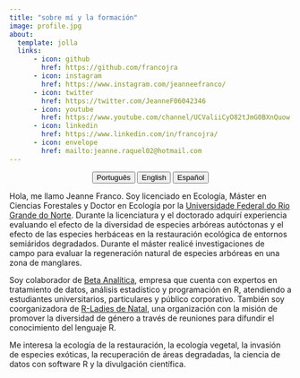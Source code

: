 ---
title: "sobre mí y la formación"
image: profile.jpg
about:
  template: jolla
  links:
      - icon: github
        href: https://github.com/francojra
      - icon: instagram
        href: https://www.instagram.com/jeanneefranco/
      - icon: twitter
        href: https://twitter.com/JeanneF06042346
      - icon: youtube
        href: https://www.youtube.com/channel/UCValiiCyO82tJmG0BXnQuow
      - icon: linkedin
        href: https://www.linkedin.com/in/francojra/
      - icon: envelope
        href: mailto:jeanne.raquel02@hotmail.com
---

<center>

::: {.btn-group role="group" aria-label="About"}
<a href="about-pt.html"> <button type="button" class="btn btn-primary me-md-2 btn-sm">Português</button></a> <a href="about-en.html"> <button type="button" class="btn btn-primary me-md-2 btn-sm">English</button></a> <a href="about-es.html"><button type="button" class="btn btn-primary me-md-2 btn-sm">Español</button></a>
:::

</center>

Hola, me llamo Jeanne Franco. Soy licenciado en Ecología, Máster en Ciencias Forestales y Doctor en Ecología por la [Universidade Federal do Rio Grande do Norte](https://www.ufrn.br/). Durante la licenciatura y el doctorado adquirí experiencia evaluando el efecto de la diversidad de especies arbóreas autóctonas y el efecto de las especies herbáceas en la restauración ecológica de entornos semiáridos degradados. Durante el máster realicé investigaciones de campo para evaluar la regeneración natural de especies arbóreas en una zona de manglares.

Soy colaborador de [Beta Analítica](https://betaanalitica.com.br/), empresa que cuenta con expertos en tratamiento de datos, análisis estadístico y programación en R, atendiendo a estudiantes universitarios, particulares y público corporativo. También soy coorganizadora de [R-Ladies de Natal](https://rladies.org/), una organización con la misión de promover la diversidad de género a través de reuniones para difundir el conocimiento del lenguaje R.

Me interesa la ecología de la restauración, la ecología vegetal, la invasión de especies exóticas, la recuperación de áreas degradadas, la ciencia de datos con software R y la divulgación científica.
